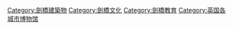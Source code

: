 [[Category:劍橋建築物|Category:劍橋建築物]]
[[Category:劍橋文化|Category:劍橋文化]]
[[Category:劍橋教育|Category:劍橋教育]]
[[Category:英国各城市博物馆|Category:英国各城市博物馆]]